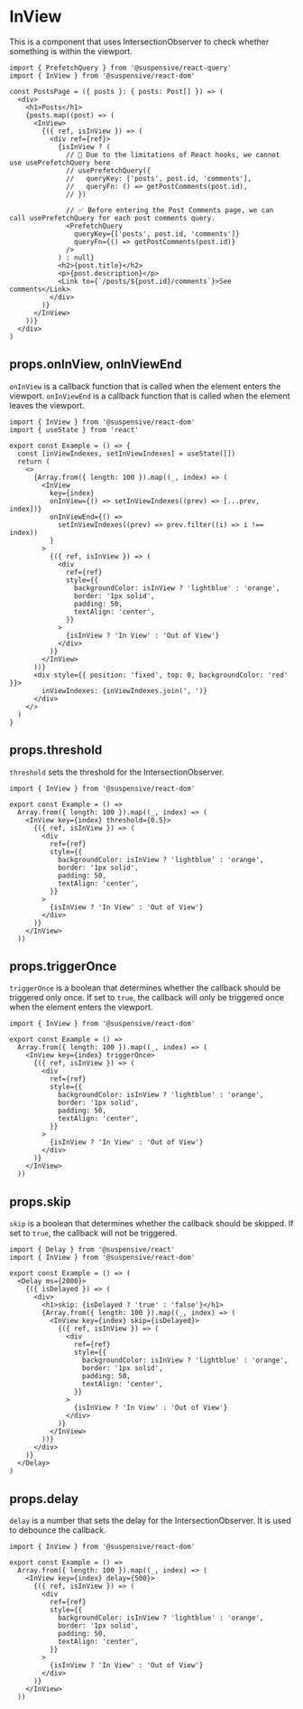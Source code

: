 
# InView

This is a component that uses IntersectionObserver to check whether something is within the viewport.

```tsx
import { PrefetchQuery } from '@suspensive/react-query'
import { InView } from '@suspensive/react-dom'

const PostsPage = ({ posts }: { posts: Post[] }) => (
  <div>
    <h1>Posts</h1>
    {posts.map((post) => (
      <InView>
        {({ ref, isInView }) => (
          <div ref={ref}>
            {isInView ? (
              // 🚫 Due to the limitations of React hooks, we cannot use usePrefetchQuery here
              // usePrefetchQuery({
              //   queryKey: ['posts', post.id, 'comments'],
              //   queryFn: () => getPostComments(post.id),
              // })

              // ✅ Before entering the Post Comments page, we can call usePrefetchQuery for each post comments query.
              <PrefetchQuery
                queryKey={['posts', post.id, 'comments']}
                queryFn={() => getPostComments(post.id)}
              />
            ) : null}
            <h2>{post.title}</h2>
            <p>{post.description}</p>
            <Link to={`/posts/${post.id}/comments`}>See comments</Link>
          </div>
        )}
      </InView>
    ))}
  </div>
)
```

## props.onInView, onInViewEnd

`onInView` is a callback function that is called when the element enters the viewport.
`onInViewEnd` is a callback function that is called when the element leaves the viewport.

<Sandpack>

```tsx Example.tsx active
import { InView } from '@suspensive/react-dom'
import { useState } from 'react'

export const Example = () => {
  const [inViewIndexes, setInViewIndexes] = useState([])
  return (
    <>
      {Array.from({ length: 100 }).map((_, index) => (
        <InView
          key={index}
          onInView={() => setInViewIndexes((prev) => [...prev, index])}
          onInViewEnd={() =>
            setInViewIndexes((prev) => prev.filter((i) => i !== index))
          }
        >
          {({ ref, isInView }) => (
            <div
              ref={ref}
              style={{
                backgroundColor: isInView ? 'lightblue' : 'orange',
                border: '1px solid',
                padding: 50,
                textAlign: 'center',
              }}
            >
              {isInView ? 'In View' : 'Out of View'}
            </div>
          )}
        </InView>
      ))}
      <div style={{ position: 'fixed', top: 0, backgroundColor: 'red' }}>
        inViewIndexes: {inViewIndexes.join(', ')}
      </div>
    </>
  )
}
```

</Sandpack>

## props.threshold

`threshold` sets the threshold for the IntersectionObserver.

<Sandpack>

```tsx Example.tsx active
import { InView } from '@suspensive/react-dom'

export const Example = () =>
  Array.from({ length: 100 }).map((_, index) => (
    <InView key={index} threshold={0.5}>
      {({ ref, isInView }) => (
        <div
          ref={ref}
          style={{
            backgroundColor: isInView ? 'lightblue' : 'orange',
            border: '1px solid',
            padding: 50,
            textAlign: 'center',
          }}
        >
          {isInView ? 'In View' : 'Out of View'}
        </div>
      )}
    </InView>
  ))
```

</Sandpack>

## props.triggerOnce

`triggerOnce` is a boolean that determines whether the callback should be triggered only once. If set to `true`, the callback will only be triggered once when the element enters the viewport.

<Sandpack>

```tsx Example.tsx active
import { InView } from '@suspensive/react-dom'

export const Example = () =>
  Array.from({ length: 100 }).map((_, index) => (
    <InView key={index} triggerOnce>
      {({ ref, isInView }) => (
        <div
          ref={ref}
          style={{
            backgroundColor: isInView ? 'lightblue' : 'orange',
            border: '1px solid',
            padding: 50,
            textAlign: 'center',
          }}
        >
          {isInView ? 'In View' : 'Out of View'}
        </div>
      )}
    </InView>
  ))
```

</Sandpack>

## props.skip

`skip` is a boolean that determines whether the callback should be skipped. If set to `true`, the callback will not be triggered.

<Sandpack>

```tsx Example.tsx active
import { Delay } from '@suspensive/react'
import { InView } from '@suspensive/react-dom'

export const Example = () => (
  <Delay ms={2000}>
    {({ isDelayed }) => (
      <div>
        <h1>skip: {isDelayed ? 'true' : 'false'}</h1>
        {Array.from({ length: 100 }).map((_, index) => (
          <InView key={index} skip={isDelayed}>
            {({ ref, isInView }) => (
              <div
                ref={ref}
                style={{
                  backgroundColor: isInView ? 'lightblue' : 'orange',
                  border: '1px solid',
                  padding: 50,
                  textAlign: 'center',
                }}
              >
                {isInView ? 'In View' : 'Out of View'}
              </div>
            )}
          </InView>
        ))}
      </div>
    )}
  </Delay>
)
```

</Sandpack>

## props.delay

`delay` is a number that sets the delay for the IntersectionObserver. It is used to debounce the callback.

<Sandpack>

```tsx Example.tsx active
import { InView } from '@suspensive/react-dom'

export const Example = () =>
  Array.from({ length: 100 }).map((_, index) => (
    <InView key={index} delay={500}>
      {({ ref, isInView }) => (
        <div
          ref={ref}
          style={{
            backgroundColor: isInView ? 'lightblue' : 'orange',
            border: '1px solid',
            padding: 50,
            textAlign: 'center',
          }}
        >
          {isInView ? 'In View' : 'Out of View'}
        </div>
      )}
    </InView>
  ))
```

</Sandpack>
